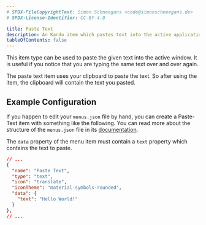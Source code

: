 ```yaml
---
# SPDX-FileCopyrightText: Simon Schneegans <code@simonschneegans.de>
# SPDX-License-Identifier: CC-BY-4.0

title: Paste Text
description: An Kando item which pastes text into the active application.
tableOfContents: false
---
```



This item type can be used to paste the given text into the active window.
It is useful if you notice that you are typing the same text over and over again.

<Aside type="note">
  The paste text item uses your clipboard to paste the text.
  So after using the item, the clipboard will contain the text you pasted.
</Aside>

## Example Configuration

If you happen to edit your `menus.json` file by hand, you can create a Paste-Text item with something like the following.
You can read more about the structure of the `menus.json` file in its [documentation](/config-files).

The `data` property of the menu item must contain a `text` property which contains the text to paste.

```json title="menus.json"
// ...
{
  "name": "Paste Text",
  "type": "text",
  "icon": "translate",
  "iconTheme": "material-symbols-rounded",
  "data": {
    "text": "Hello World!"
  }
},
// ...
```